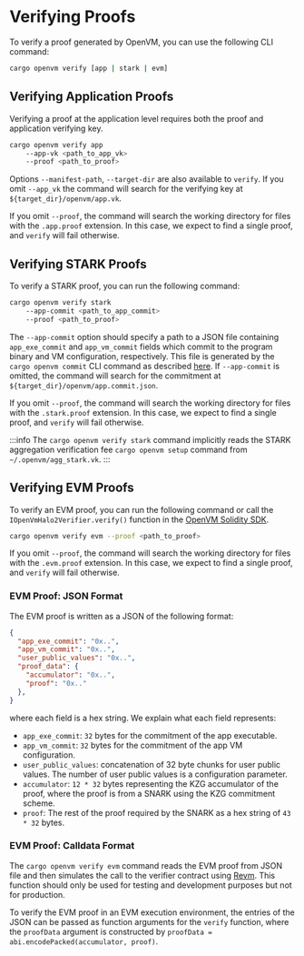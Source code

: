 # Verifying Proofs

To verify a proof generated by OpenVM, you can use the following CLI command:

```bash
cargo openvm verify [app | stark | evm]
```

## Verifying Application Proofs

Verifying a proof at the application level requires both the proof and application verifying key.

```bash
cargo openvm verify app
    --app-vk <path_to_app_vk>
    --proof <path_to_proof>
```

Options `--manifest-path`, `--target-dir` are also available to `verify`. If you omit `--app_vk` the command will search for the verifying key at `${target_dir}/openvm/app.vk`.

If you omit `--proof`, the command will search the working directory for files with the `.app.proof` extension. In this 
case, we expect to find a single proof, and `verify` will fail otherwise.

## Verifying STARK Proofs

To verify a STARK proof, you can run the following command:

```bash
cargo openvm verify stark 
    --app-commit <path_to_app_commit>
    --proof <path_to_proof>
```

The `--app-commit` option should specify a path to a JSON file containing `app_exe_commit` and `app_vm_commit` fields
which commit to the program binary and VM configuration, respectively.  This file is generated by the `cargo openvm commit`
CLI command as described [here](book/writing-apps/compiling-a-program#generating-commitments-for-guest-programs). If 
`--app-commit` is omitted, the command will search for the commitment at `${target_dir}/openvm/app.commit.json`.

If you omit `--proof`, the command will search the working directory for files with the `.stark.proof` extension. In this 
case, we expect to find a single proof, and `verify` will fail otherwise.

:::info
The `cargo openvm verify stark` command implicitly reads the STARK aggregation verification fee `cargo openvm setup` command
from `~/.openvm/agg_stark.vk`. 
:::

## Verifying EVM Proofs

To verify an EVM proof, you can run the following command or call the `IOpenVmHalo2Verifier.verify()` function in the [OpenVM Solidity SDK](/book/writing-apps/solidity-sdk).

```bash
cargo openvm verify evm --proof <path_to_proof>
```

If you omit `--proof`, the command will search the working directory for files with the `.evm.proof` extension. In this 
case, we expect to find a single proof, and `verify` will fail otherwise.

### EVM Proof: JSON Format

The EVM proof is written as a JSON of the following format:

```json [[...].evm.proof]
{
  "app_exe_commit": "0x..",
  "app_vm_commit": "0x..",
  "user_public_values": "0x..",
  "proof_data": {
    "accumulator": "0x..",
    "proof": "0x.."
  },
}
```

where each field is a hex string. We explain what each field represents:

- `app_exe_commit`: `32` bytes for the commitment of the app executable.
- `app_vm_commit`: `32` bytes for the commitment of the app VM configuration.
- `user_public_values`: concatenation of 32 byte chunks for user public values. The number of user public values is a configuration parameter.
- `accumulator`: `12 * 32` bytes representing the KZG accumulator of the proof, where the proof is from a SNARK using the KZG commitment scheme.
- `proof`: The rest of the proof required by the SNARK as a hex string of `43 * 32` bytes.

### EVM Proof: Calldata Format

The `cargo openvm verify evm` command reads the EVM proof from JSON file and then simulates the call to the verifier contract using [Revm](https://github.com/bluealloy/revm/tree/main). This function should only be used for testing and development purposes but not for production.

To verify the EVM proof in an EVM execution environment, the entries of the JSON can be passed as function arguments for the `verify` function, where the `proofData` argument is constructed by `proofData = abi.encodePacked(accumulator, proof)`.

